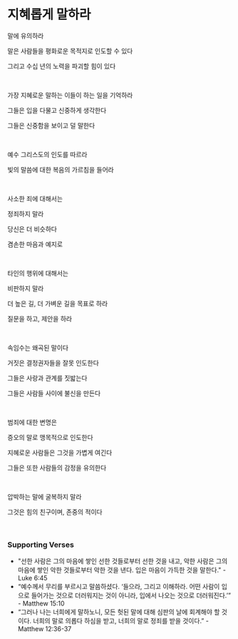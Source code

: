 # 지혜롭게 말하라

말에 유의하라

말은 사람들을 평화로운 목적지로 인도할 수 있다

그리고 수십 년의 노력을 파괴할 힘이 있다

<p></p>

<br />

가장 지혜로운 말하는 이들이 하는 일을 기억하라

그들은 입을 다물고 신중하게 생각한다

그들은 신중함을 보이고 덜 말한다

<p></p>

<br />

예수 그리스도의 인도를 따르라

빛의 말씀에 대한 복음의 가르침을 들어라

<br />

사소한 죄에 대해서는

정죄하지 말라

당신은 더 비슷하다

겸손한 마음과 예지로

<br />

타인의 행위에 대해서는

비판하지 말라

더 높은 길, 더 가벼운 길을 목표로 하라

질문을 하고, 제안을 하라

<br />

속임수는 왜곡된 말이다

거짓은 결정권자들을 잘못 인도한다

그들은 사랑과 관계를 짓밟는다

그들은 사람들 사이에 불신을 만든다

<br />

범죄에 대한 변명은

증오의 말로 맹목적으로 인도한다

지혜로운 사람들은 그것을 가볍게 여긴다

그들은 또한 사람들의 감정을 유의한다

<br />

압박하는 말에 굴복하지 말라

그것은 힘의 친구이며, 존중의 적이다

<br />

### Supporting Verses

- "선한 사람은 그의 마음에 쌓인 선한 것들로부터 선한 것을 내고, 악한 사람은 그의 마음에 쌓인 악한 것들로부터 악한 것을 낸다. 입은 마음이 가득한 것을 말한다." - Luke 6:45
- “예수께서 무리를 부르시고 말씀하셨다. ‘들으라, 그리고 이해하라. 어떤 사람이 입으로 들어가는 것으로 더러워지는 것이 아니라, 입에서 나오는 것으로 더러워진다.’” - Matthew 15:10
- “그러나 나는 너희에게 말하노니, 모든 헛된 말에 대해 심판의 날에 회계해야 할 것이다. 너희의 말로 의롭다 하심을 받고, 너희의 말로 정죄를 받을 것이다.” - Matthew 12:36-37